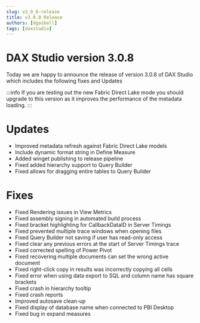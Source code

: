 ```yaml
---
slug: v3_0_8-release
title: v3.0.8 Release
authors: [dgosbell]
tags: [daxstudio]
---
```


# DAX Studio version 3.0.8

Today we are happy to announce the release of version 3.0.8 of DAX Studio which includes the following fixes and Updates

:::info
If you are testing out the new Fabric Direct Lake mode you should upgrade to this version as it improves the performance of the metadata loading.
:::

# Updates
 * Improved metadata refresh against Fabric Direct Lake models
 * Include dynamic format string in Define Measure
 * Added winget publishing to release pipeline
 * Fixed <Issue id="1130"/> added hierarchy support to Query Builder
 * Fixed <Issue id="1135"/> allows for dragging entire tables to Query Builder

# Fixes
 * Fixed <Issue id="1099"/> Rendering issues in View Metrics
 * Fixed <Issue id="1104"/> assembly signing in automated build process
 * Fixed <Issue id="1105"/> bracket highlighting for CallbackDataID in Server Timings
 * Fixed <Issue id="1111"/> prevented multiple trace windows when opening files
 * Fixed <Issue id="1119"/> Query Builder not saving if user has read-only access
 * Fixed <Issue id="1120"/> clear any previous errors at the start of Server Timings trace
 * Fixed <Issue id="1123"/> corrected spelling of Power Pivot
 * Fixed <Issue id="1126"/> recovering multiple documents can set the wrong active document
 * Fixed <Issue id="1128"/> right-click copy in results was incorrectly copying all cells
 * Fixed <Issue id="1136"/> error when using data export to SQL and column name has square brackets 
 * Fixed crash in hierarchy tooltip
 * Fixed crash reports
 * Improved autosave clean-up
 * Fixed display of database name when connected to PBI Desktop
 * Fixed bug in expand measures

